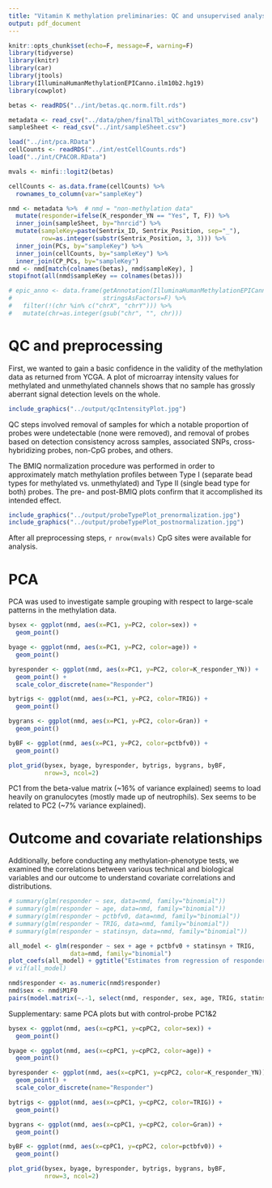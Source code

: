 ```yaml
---
title: "Vitamin K methylation preliminaries: QC and unsupervised analysis"
output: pdf_document
---
```


```r
knitr::opts_chunk$set(echo=F, message=F, warning=F)
library(tidyverse)
library(knitr)
library(car)
library(jtools)
library(IlluminaHumanMethylationEPICanno.ilm10b2.hg19)
library(cowplot)
```

```r
betas <- readRDS("../int/betas.qc.norm.filt.rds")

metadata <- read_csv("../data/phen/finalTbl_withCovariates_more.csv")
sampleSheet <- read_csv("../int/sampleSheet.csv")

load("../int/pca.RData")
cellCounts <- readRDS("../int/estCellCounts.rds")
load("../int/CPACOR.RData")
```

```r
mvals <- minfi::logit2(betas)

cellCounts <- as.data.frame(cellCounts) %>%
  rownames_to_column(var="sampleKey")

nmd <- metadata %>%  # nmd = "non-methylation data"
  mutate(responder=ifelse(K_responder_YN == "Yes", T, F)) %>%
  inner_join(sampleSheet, by="hnrcid") %>%
  mutate(sampleKey=paste(Sentrix_ID, Sentrix_Position, sep="_"),
         row=as.integer(substr(Sentrix_Position, 3, 3))) %>%
  inner_join(PCs, by="sampleKey") %>%
  inner_join(cellCounts, by="sampleKey") %>%
  inner_join(CP_PCs, by="sampleKey")
nmd <- nmd[match(colnames(betas), nmd$sampleKey), ]
stopifnot(all(nmd$sampleKey == colnames(betas)))

# epic_anno <- data.frame(getAnnotation(IlluminaHumanMethylationEPICanno.ilm10b2.hg19),
#                         stringsAsFactors=F) %>%
#   filter(!(chr %in% c("chrX", "chrY"))) %>%
#   mutate(chr=as.integer(gsub("chr", "", chr)))
```

# QC and preprocessing

First, we wanted to gain a basic confidence in the validity of the methylation data as returned from YCGA. A plot of microarray intensity values for methylated and unmethylated channels shows that no sample has grossly aberrant signal detection levels on the whole.

```r
include_graphics("../output/qcIntensityPlot.jpg")
```

QC steps involved removal of samples for which a notable proportion of probes were undetectable (none were removed), and removal of probes based on detection consistency across samples, associated SNPs, cross-hybridizing probes, non-CpG probes, and others.

The BMIQ normalization procedure was performed in order to approximately match methylation profiles between Type I (separate bead types for methylated vs. unmethylated) and Type II (single bead type for both) probes. The pre- and post-BMIQ plots confirm that it accomplished its intended effect.

```r
include_graphics("../output/probeTypePlot_prenormalization.jpg")
include_graphics("../output/probeTypePlot_postnormalization.jpg")
```

After all preprocessing steps, `r nrow(mvals)` CpG sites were available for analysis.

# PCA

PCA was used to investigate sample grouping with respect to large-scale patterns in the methylation data.

```r
bysex <- ggplot(nmd, aes(x=PC1, y=PC2, color=sex)) +
  geom_point()

byage <- ggplot(nmd, aes(x=PC1, y=PC2, color=age)) +
  geom_point()

byresponder <- ggplot(nmd, aes(x=PC1, y=PC2, color=K_responder_YN)) +
  geom_point() +
  scale_color_discrete(name="Responder")

bytrigs <- ggplot(nmd, aes(x=PC1, y=PC2, color=TRIG)) +
  geom_point()

bygrans <- ggplot(nmd, aes(x=PC1, y=PC2, color=Gran)) +
  geom_point()

byBF <- ggplot(nmd, aes(x=PC1, y=PC2, color=pctbfv0)) +
  geom_point()

plot_grid(bysex, byage, byresponder, bytrigs, bygrans, byBF,
          nrow=3, ncol=2)
```

PC1 from the beta-value matrix (~16% of variance explained) seems to load heavily on granulocytes (mostly made up of neutrophils). Sex seems to be related to PC2 (~7% variance explained).

# Outcome and covariate relationships

Additionally, before conducting any methylation-phenotype tests, we examined the correlations between various technical and biological variables and our outcome to understand covariate correlations and distributions.

```r
# summary(glm(responder ~ sex, data=nmd, family="binomial"))
# summary(glm(responder ~ age, data=nmd, family="binomial"))
# summary(glm(responder ~ pctbfv0, data=nmd, family="binomial"))
# summary(glm(responder ~ TRIG, data=nmd, family="binomial"))
# summary(glm(responder ~ statinsyn, data=nmd, family="binomial"))

all_model <- glm(responder ~ sex + age + pctbfv0 + statinsyn + TRIG, 
                 data=nmd, family="binomial")
plot_coefs(all_model) + ggtitle("Estimates from regression of responder status on covariates")
# vif(all_model)
```

<!--Note: Of the major variables we might expect to be relevant to downstream analyses, VIF values are ~4 for sex and body fat %.-->

```r
nmd$responder <- as.numeric(nmd$responder)
nmd$sex <- nmd$M1F0
pairs(model.matrix(~.-1, select(nmd, responder, sex, age, TRIG, statinsyn, TRIG)))
```

Supplementary: same PCA plots but with control-probe PC1&2

```r
bysex <- ggplot(nmd, aes(x=cpPC1, y=cpPC2, color=sex)) +
  geom_point()

byage <- ggplot(nmd, aes(x=cpPC1, y=cpPC2, color=age)) +
  geom_point()

byresponder <- ggplot(nmd, aes(x=cpPC1, y=cpPC2, color=K_responder_YN)) +
  geom_point() +
  scale_color_discrete(name="Responder")

bytrigs <- ggplot(nmd, aes(x=cpPC1, y=cpPC2, color=TRIG)) +
  geom_point()

bygrans <- ggplot(nmd, aes(x=cpPC1, y=cpPC2, color=Gran)) +
  geom_point()

byBF <- ggplot(nmd, aes(x=cpPC1, y=cpPC2, color=pctbfv0)) +
  geom_point()

plot_grid(bysex, byage, byresponder, bytrigs, bygrans, byBF,
          nrow=3, ncol=2)
```